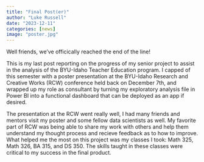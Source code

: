 ```yaml
---
title: "Final Post(er)"
author: "Luke Russell"
date: "2023-12-11"
categories: [news]
image: "poster.jpg"
---
```


Well friends, we've officically reached the end of the line! 

This is my last post reporting on the progress of my senior project to assist in the analysis of the BYU-Idaho Teacher Education program. I capped of this semester with a poster presentation at the BYU-Idaho Research and Creative Works (RCW) conference held back on December 7th, and wrapped up my role as consultant by turning my exploratory analysis file in Power BI into a functional dashboard that can be deployed as an app if desired. 

The presentation at the RCW went really well, I had many friends and mentors visit my poster and some fellow data scientists as well. My favorite part of RCW was being able to share my work with others and help them understand my thought process and recieve feedback as to how to improve. What helped me the most on this project was my classes I took: Math 325, Math 326, BA 315, and DS 350. The skills taught in these classes were critical to my success in the final product. 